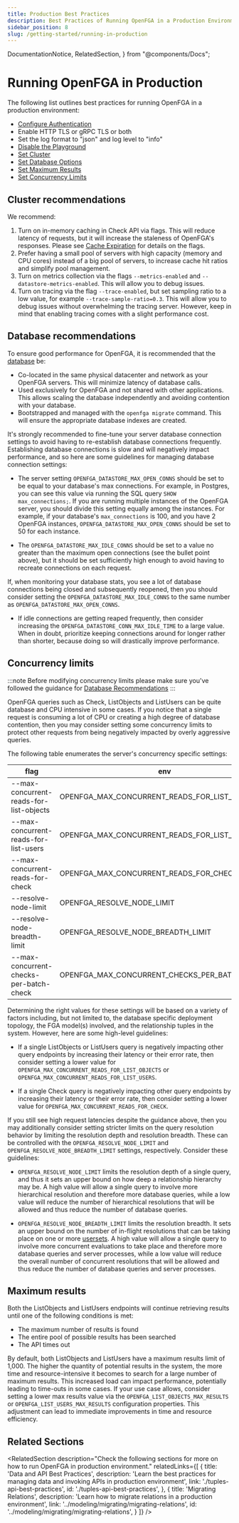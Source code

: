 ```yaml
---
title: Production Best Practices
description: Best Practices of Running OpenFGA in a Production Environment
sidebar_position: 8
slug: /getting-started/running-in-production
---
```


  DocumentationNotice,
  RelatedSection,
} from "@components/Docs";

# Running OpenFGA in Production

<DocumentationNotice />

The following list outlines best practices for running OpenFGA in a production environment:

- [Configure Authentication](./setup-openfga/configure-openfga.mdx#configuring-authentication)
- Enable HTTP TLS or gRPC TLS or both
- Set the log format to "json" and log level to "info"
- [Disable the Playground](./setup-openfga/playground.mdx#disabling-the-playground)
- [Set Cluster](#cluster-recommendations)
- [Set Database Options](#database-recommendations)
- [Set Maximum Results](#maximum-results)
- [Set Concurrency Limits](#concurrency-limits)

## Cluster recommendations

We recommend:

1. Turn on in-memory caching in Check API via flags. This will reduce latency of requests, but it will increase the staleness of OpenFGA's responses. Please see [Cache Expiration](../interacting/consistency.mdx#cache-expiration) for details on the flags.
2. Prefer having a small pool of servers with high capacity (memory and CPU cores) instead of a big pool of servers, to increase cache hit ratios and simplify pool management.
3. Turn on metrics collection via the flags `--metrics-enabled` and `--datastore-metrics-enabled`. This will allow you to debug issues.
4. Turn on tracing via the flag `--trace-enabled`, but set sampling ratio to a low value, for example `--trace-sample-ratio=0.3`. This will allow you to debug issues without overwhelming the tracing server. However, keep in mind that enabling tracing comes with a slight performance cost.

## Database recommendations

To ensure good performance for OpenFGA, it is recommended that the [database](./setup-openfga/configure-openfga.mdx#configuring-data-storage) be:
- Co-located in the same physical datacenter and network as your OpenFGA servers. This will minimize latency of database calls.
- Used exclusively for OpenFGA and not shared with other applications. This allows scaling the database independently and avoiding contention with your database.
- Bootstrapped and managed with the `openfga migrate` command. This will ensure the appropriate database indexes are created.

It's strongly recommended to fine-tune your server database connection settings to avoid having to re-establish database connections frequently. Establishing database connections is slow and will negatively impact performance, and so here are some guidelines for managing database connection settings:

- The server setting `OPENFGA_DATASTORE_MAX_OPEN_CONNS` should be set to be equal to your database's max connections. For example, in Postgres, you can see this value via running the SQL query `SHOW max_connections;`. If you are running multiple instances of the OpenFGA server, you should divide this setting equally among the instances. For example, if your database's `max_connections` is 100, and you have 2 OpenFGA instances, `OPENFGA_DATASTORE_MAX_OPEN_CONNS` should be set to 50 for each instance.

- The `OPENFGA_DATASTORE_MAX_IDLE_CONNS` should be set to a value no greater than the maximum open connections (see the bullet point above), but it should be set sufficiently high enough to avoid having to recreate connections on each request.

If, when monitoring your database stats, you see a lot of database connections being closed and subsequently reopened, then you should consider setting the `OPENFGA_DATASTORE_MAX_IDLE_CONNS` to the same number as `OPENFGA_DATASTORE_MAX_OPEN_CONNS`.

- If idle connections are getting reaped frequently, then consider increasing the `OPENFGA_DATASTORE_CONN_MAX_IDLE_TIME` to a large value. When in doubt, prioritize keeping connections around for longer rather than shorter, because doing so will drastically improve performance.

## Concurrency limits
:::note
Before modifying concurrency limits please make sure you've followed the guidance for [Database Recommendations](#database-recommendations)
:::

OpenFGA queries such as Check, ListObjects and ListUsers can be quite database and CPU intensive in some cases. If you notice that a single request is consuming a lot of CPU or creating a high degree of database contention, then you may consider setting some concurrency limits to protect other requests from being negatively impacted by overly aggressive queries. 

The following table enumerates the server's concurrency specific settings:

| flag                                    | env                                           | config                           |
|-----------------------------------------|-----------------------------------------------|----------------------------------|
| --max-concurrent-reads-for-list-objects | OPENFGA_MAX_CONCURRENT_READS_FOR_LIST_OBJECTS | maxConcurrentReadsForListObjects |
| --max-concurrent-reads-for-list-users   | OPENFGA_MAX_CONCURRENT_READS_FOR_LIST_USERS   | maxConcurrentReadsForListUsers   |
| --max-concurrent-reads-for-check        | OPENFGA_MAX_CONCURRENT_READS_FOR_CHECK        | maxConcurrentReadsForCheck       |
| --resolve-node-limit                    | OPENFGA_RESOLVE_NODE_LIMIT                    | resolveNodeLimit                 |
| --resolve-node-breadth-limit            | OPENFGA_RESOLVE_NODE_BREADTH_LIMIT            | resolveNodeBreadthLimit          |
| --max-concurrent-checks-per-batch-check | OPENFGA_MAX_CONCURRENT_CHECKS_PER_BATCH_CHECK | maxConcurrentChecksPerBatchCheck |


Determining the right values for these settings will be based on a variety of factors including, but not limited to, the database specific deployment topology, the FGA model(s) involved, and the relationship tuples in the system. However, here are some high-level guidelines:

* If a single ListObjects or ListUsers query is negatively impacting other query endpoints by increasing their latency or their error rate, then consider setting a lower value for `OPENFGA_MAX_CONCURRENT_READS_FOR_LIST_OBJECTS` or `OPENFGA_MAX_CONCURRENT_READS_FOR_LIST_USERS`.

* If a single Check query is negatively impacting other query endpoints by increasing their latency or their error rate, then consider setting a lower value for `OPENFGA_MAX_CONCURRENT_READS_FOR_CHECK`.

If you still see high request latencies despite the guidance above, then you may additionally consider setting stricter limits on the query resolution behavior by limiting the resolution depth and resolution breadth. These can be controlled with the `OPENFGA_RESOLVE_NODE_LIMIT` and `OPENFGA_RESOLVE_NODE_BREADTH_LIMIT` settings, respectively. Consider these guidelines:

* `OPENFGA_RESOLVE_NODE_LIMIT` limits the resolution depth of a single query, and thus it sets an upper bound on how deep a relationship hierarchy may be. A high value will allow a single query to involve more hierarchical resolution and therefore more database queries, while a low value will reduce the number of hierarchical resolutions that will be allowed and thus reduce the number of database queries.

* `OPENFGA_RESOLVE_NODE_BREADTH_LIMIT` limits the resolution breadth. It sets an upper bound on the number of in-flight resolutions that can be taking place on one or more [usersets](../concepts.mdx#what-is-a-user). A high value will allow a single query to involve more concurrent evaluations to take place and therefore more database queries and server processes, while a low value will reduce the overall number of concurrent resolutions that will be allowed and thus reduce the number of database queries and server processes.

## Maximum results

Both the ListObjects and ListUsers endpoints will continue retrieving results until one of the following conditions is met:

 - The maximum number of results is found
 - The entire pool of possible results has been searched
 - The API times out

By default, both ListObjects and ListUsers have a maximum results limit of 1,000. The higher the quantity of potential results in the system, the more time and resource-intensive it becomes to search for a large number of maximum results. This increased load can impact performance, potentially leading to time-outs in some cases. If your use case allows, consider setting a lower max results value via the `OPENFGA_LIST_OBJECTS_MAX_RESULTS` or `OPENFGA_LIST_USERS_MAX_RESULTS` configuration properties. This adjustment can lead to immediate improvements in time and resource efficiency.

## Related Sections

<RelatedSection
  description="Check the following sections for more on how to run OpenFGA in production environment."
  relatedLinks={[
    {
      title: 'Data and API Best Practices',
      description: 'Learn the best practices for managing data and invoking APIs in production environment',
      link: './tuples-api-best-practices',
      id: './tuples-api-best-practices',
    },
    {
      title: 'Migrating Relations',
      description: 'Learn how to migrate relations in a production environment',
      link: '../modeling/migrating/migrating-relations',
      id: '../modeling/migrating/migrating-relations',
    }
  ]}
/>
